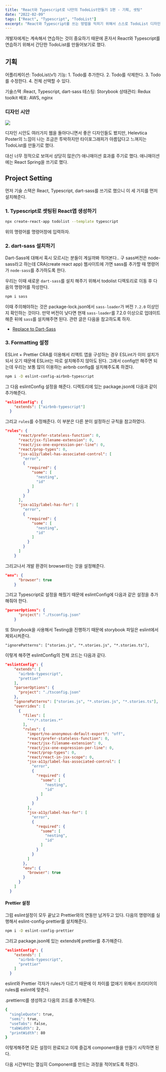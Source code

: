 ```yaml
---
title: "React와 Typescript로 나만의 TodoList만들기 1편 - 기획, 셋팅"
date: "2022-02-09"
tags: ["React", "Typescript", "TodoList"]
excerpt: "React와 Typescript를 쓰는 방법을 익히기 위해서 스스로 TodoList 디자인 시안을 만들고 요구사항까지 정의해 보았다. 전체적인 토이 프로젝트의 흐름과 결과물이 어떻게 될지 설계하고 프로젝트 초기 세팅에 대해서 적어본다."
---
```


개발자에게는 계속해서 연습하는 것이 중요하기 때문에 혼자서 React와 Typescript를 연습하기 위해서 간단한 TodoList를 만들어보기로 했다.

## 기획

어플리케이션: TodoList(v1)
기능: 1. Todo를 추가한다. 2. Todo를 삭제한다. 3. Todo를 수정한다. 4. 전체 선택할 수 있다.

기술스택 :React, Typescript, dart-sass
테스팅: Storybook
상태관리: Redux toolkit
배포: AWS, nginx

### 디자인 시안

![](https://images.velog.io/images/wonjuny0804/post/559b293b-36df-4c32-98cf-b6ed8aeaf0d2/Desktop%20-%201.png)

디자인 시안도 여러가지 웹을 돌아다니면서 좋은 디자인들도 봤지만, Helevtica Poster의 느낌이 나는 조금은 투박하지만 타이포그래피가 아름답다고 느껴지는 TodoList를 만들기로 했다.

대신 너무 정적으로 보여서 상당히 많은(?) 애니매이션 효과를 주기로 했다. 애니매이션에는 React Spring을 쓰기로 했다.

## Project Setting

먼저 기술 스택은 React, Typescript, dart-sass를 쓰기로 했으니 이 세 가지를 먼저 설치해준다.

### 1. Typescript로 셋팅된 React앱 생성하기

```bash
npx create-react-app todolist --template typescript
```

위의 명령어를 명령어창에 입력하자.

### 2. dart-sass 설치하기

Dart-Sass에 대해서 혹시 모르시는 분들이 계실까봐 적어본다.. 구 sass버전은 node-sass라고 하는데 CRA(create react app) 웹사이트에 가면 sass를 추가할 때 명령어가 `node-sass`를 추가하도록 한다.

우리는 이때 새로운 `dart-sass`를 설치 해주기 위해서 todolist 디렉토리로 이동 후 다음의 명령어를 작성한다.

```bash
npm i sass
```

이때 주의해야하는 것은 package-lock.json에서 `sass-loader`가 버전 `7.2.0` 이상인지 확인하는 것이다. 만약 버전이 낮다면 현재 `sass-loader`를 7.2.0 이상으로 업데이트 해준 뒤에 `sass`를 설치해주면 된다.
관련 글은 다음을 참고하도록 하자.

- [Replace to Dart-Sass](https://stackoverflow.com/questions/63943756/replace-node-sass-with-dart-sass-in-create-react-app-v3-x)

### 3. Formatting 설정

ESLint + Prettier
CRA를 이용해서 리액트 앱을 구성하는 경우 ESLint가 이미 설치가 되서 오기 때문에 ESLint는 따로 설치해주지 않아도 된다. 그래서 config만 해주면 되는데 우리는 보통 많이 이용하는 airbnb config를 설치해주도록 하겠다.

```bash
npm i -D eslint-config-airbnb-typescript
```

그 다음 eslintConfig 설정을 해준다. 디렉토리에 있는 package.json에 다음과 같이 추가해준다.

```json
"eslintConfig": {
    "extends": ["airbnb-typescript"]
  }
```

그리고 `rules`를 수정해준다. 이 부분은 다른 분이 설정하신 규칙을 참고하였다.

```json
"rules": {
      "react/prefer-stateless-function": 0,
      "react/jsx-filename-extension": 0,
      "react/jsx-one-expression-per-line": 0,
      "react/prop-types": 0,
      "jsx-a11y/label-has-associated-control": [
        "error",
        {
          "required": {
            "some": [
              "nesting",
              "id"
            ]
          }
        }
      ],
      "jsx-a11y/label-has-for": [
        "error",
        {
          "required": {
            "some": [
              "nesting",
              "id"
            ]
          }
        }
      ]
    }
```

그리고나서 개발 환경이 browser라는 것을 설정해준다.

```json
"env": {
      "browser": true
    }
```

그리고 Typescript로 설정을 해줬기 때문에 eslintConfig에 다음과 같은 설정을 추가해줘야 한다.

```json
"parserOptions": {
      "project": "./tsconfig.json"
    }
```

또 Storybook을 사용해서 Testing을 진행하기 때문에 storybook 파일은 eslint에서 제외시켜준다.

```
"ignorePatterns": ["stories.js", "*.stories.js", "*.stories.ts"],
```

이렇게 해주면 eslintConfig의 전체 코드는 다음과 같다.

```json
"eslintConfig": {
    "extends": [
      "airbnb-typescript",
      "prettier"
    ],
    "parserOptions": {
      "project": "./tsconfig.json"
    },
    "ignorePatterns": ["stories.js", "*.stories.js", "*.stories.ts"],
    "overrides": [
      {
        "files": [
          "**/*.stories.*"
        ],
        "rules": {
          "import/no-anonymous-default-export": "off",
          "react/prefer-stateless-function": 0,
          "react/jsx-filename-extension": 0,
          "react/jsx-one-expression-per-line": 0,
          "react/prop-types": 0,
          "react/react-in-jsx-scope": 0,
          "jsx-a11y/label-has-associated-control": [
            "error",
            {
              "required": {
                "some": [
                  "nesting",
                  "id"
                ]
              }
            }
          ],
          "jsx-a11y/label-has-for": [
            "error",
            {
              "required": {
                "some": [
                  "nesting",
                  "id"
                ]
              }
            }
          ]
        },
        "env": {
          "browser": true
        }
      }
    ]
  }
```

#### Prettier 설정

그럼 eslint설정이 모두 끝났고 Prettier와의 연동만 남겨두고 있다. 다음의 명령어를 실행해서 eslint-config-prettier를 설치해준다.

```bash
npm i -D eslint-config-prettier
```

그리고 package.json에 있는 extends에 prettier를 추가해준다.

```json
"eslintConfig": {
    "extends": [
      "airbnb-typescript",
      "prettier"
    ]
  }
```

eslint와 Prettier 각자가 rules가 다르기 때문에 이 차이를 없애기 위해서 프리티어의 rules를 eslint에 맞춘다.

.prettierrc를 생성하고 다음의 코드를 추가해준다.

```bash
{
  "singleQuote": true,
  "semi": true,
  "useTabs": false,
  "tabWidth": 2,
  "printWidth": 80
}
```

이렇게해주면 모든 설정이 완료되고 이제 즐겁게 component들을 만들기 시작하면 된다.

다음 시간부터는 열심히 Component를 만드는 과정을 적어보도록 하겠다.
